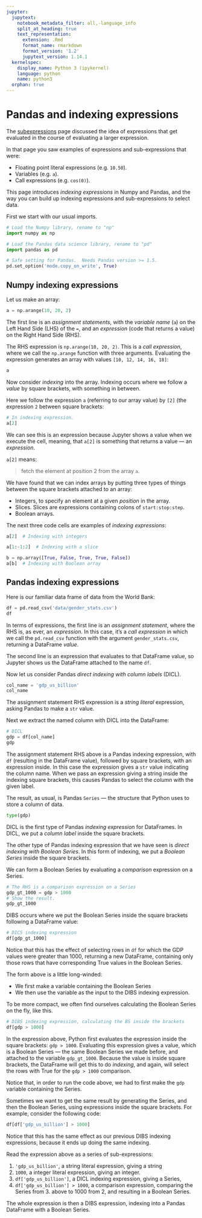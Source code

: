 ```yaml
---
jupyter:
  jupytext:
    notebook_metadata_filter: all,-language_info
    split_at_heading: true
    text_representation:
      extension: .Rmd
      format_name: rmarkdown
      format_version: '1.2'
      jupytext_version: 1.14.1
  kernelspec:
    display_name: Python 3 (ipykernel)
    language: python
    name: python3
  orphan: true
---
```


# Pandas and indexing expressions

The [subexpressions](../code-basics/sub_expressions) page discussed the idea of
expressions that get evaluated in the course of evaluating a larger expression.

In that page you saw examples of expressions and sub-expressions that were:

* Floating point literal expressions (e.g. `10.50`).
* Variables (e.g. `a`).
* Call expressions (e.g. `cos(0)`).

This page introduces *indexing expressions* in Numpy and Pandas, and the way
you can build up indexing expressions and sub-expressions to select data.

First we start with our usual imports.

```python
# Load the Numpy library, rename to "np"
import numpy as np

# Load the Pandas data science library, rename to "pd"
import pandas as pd

# Safe setting for Pandas.  Needs Pandas version >= 1.5.
pd.set_option('mode.copy_on_write', True)
```

## Numpy indexing expressions

Let us make an array:

```python
a = np.arange(10, 20, 2)
```

The first line is an *assignment statements*, with the *variable name* (`a`) on
the Left Hand Side (LHS) of the `=`, and an *expression* (code that returns a
value) on the Right Hand Side (RHS).

The RHS expression is `np.arange(10, 20, 2)`.  This is a *call expression*,
where we call the `np.arange` function with three arguments.  Evaluating the
expression generates an array with values `[10, 12, 14, 16, 18]`:

```python
a
```


Now consider *indexing* into the array.  Indexing occurs where we follow a
*value* by square brackets, with something in between.

Here we follow the expression `a` (referring to our array value) by `[2]` (the expression `2` between square brackets:

```python
# In indexing expression.
a[2]
```

We can see this is an expression because Jupyter shows a value when we execute
the cell, meaning, that `a[2]` is something that returns a value — an
*expression*.

`a[2]` means:

> fetch the element at position 2 from the array `a`.

We have found that we can index arrays by putting three types of things between
the square brackets attached to an array:

* Integers, to specify an element at a given *position* in the array.
* Slices.  Slices are expressions containing colons of `start:stop:step`.
* Boolean arrays.

The next three code cells are examples of *indexing expressions*:

```python
a[2]  # Indexing with integers
```

```python
a[1:-1:2]  # Indexing with a slice
```

```python
b = np.array([True, False, True, True, False])
a[b]  # Indexing with Boolean array
```

## Pandas indexing expressions

Here is our familiar data frame of data from the World Bank:

```python
df = pd.read_csv('data/gender_stats.csv')
df
```

In terms of expressions, the first line is an *assignment statement*, where the
RHS is, as ever, an *expression*.  In this case, it's a *call expression* in
which we call the `pd.read_csv` function with the argument `gender_stats.csv`,
returning a DataFrame *value*.

The second line is an expression that evaluates to that DataFrame value, so
Jupyter shows us the DataFrame attached to the name `df`.

Now let us consider Pandas *direct indexing with column labels* (DICL).

```python
col_name = 'gdp_us_billion'
col_name
```

The assignment statement RHS expression is a *string literal* expression, asking Pandas to make a `str` value.

Next we extract the named column with DICL into the DataFrame:

```python
# DICL
gdp = df[col_name]
gdp
```

The assignment statement RHS above is a Pandas indexing expression, with `df`
(resulting in the DataFrame value), followed by square brackets, with an
expression inside.  In this case the expression gives a `str` value indicating
the column name. When we pass an expression giving a string inside the indexing
square brackets, this causes Pandas to select the *column* with the given
label.

The result, as usual, is Pandas `Series` — the structure that Python uses to
store a column of data.

```python
type(gdp)
```

DICL is the first type of Pandas *indexing expression* for DataFrames.  In
DICL, we put a *column label* inside the square brackets.

The other type of Pandas indexing expression that we have seen is *direct
indexing with Boolean Series*.   In this form of indexing, we put a *Boolean
Series* inside the square brackets.

We can form a Boolean Series by evaluating a *comparison* expression on a
Series.

```python
# The RHS is a comparison expression on a Series
gdp_gt_1000 = gdp > 1000
# Show the result.
gdp_gt_1000
```

DIBS occurs where we put the Boolean Series inside the square brackets
following a DataFrame value:

```python
# DICS indexing expression
df[gdp_gt_1000]
```

Notice that this has the effect of selecting rows in `df` for which the GDP
values were greater than 1000, returning a new DataFrame, containing only those
rows that have corresponding True values in the Boolean Series.

The form above is a little long-winded:

* We first make a variable containing the Boolean Series
* We then use the variable as the input to the DIBS indexing expression.

To be more compact, we often find ourselves calculating the Boolean Series on
the fly, like this.

```python
# DIBS indexing expression, calculating the BS inside the brackets
df[gdp > 1000]
```

In the expression above, Python first evaluates the expression inside the
square brackets: `gdp > 1000`.  Evaluating this expression gives a value, which
is a Boolean Series — the same Boolean Series we made before, and attached to
the variable `gdp_gt_1000`.  Because the value is inside square brackets, the
DataFrame will get this to do *indexing*, and again, will select the rows with
True for the `gdp > 1000` comparison.

Notice that, in order to run the code above, we had to first make the `gdp`
variable containing the Series.

Sometimes we want to get the same result by generating the Series, and then the Boolean Series, using expressions inside the square brackets.  For example, consider the following code:

```python
df[df['gdp_us_billion'] > 1000]
```

Notice that this has the same effect as our previous DIBS indexing expressions, because it ends up doing the same indexing.

Read the expression above as a series of sub-expressions:

1. `'gdp_us_billion'`, a string literal expression, giving a string
2. `1000`, a integer literal expression, giving an integer.
3. `df['gdp_us_billion']`, a DICL indexing expression, giving a Series,
4. `df['gdp_us_billion'] > 1000`, a comparison expression, comparing the
   Series from 3. above to 1000 from 2, and resulting in a Boolean Series.

The whole expression is then a DIBS expression, indexing into a Pandas
DataFrame with a Boolean Series.
